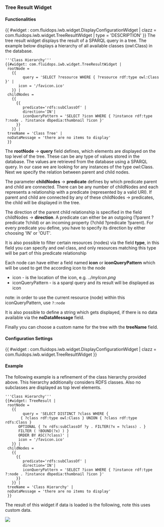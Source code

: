 === Tree Result Widget ===

==== Functionalities ====

{{ #widget : com.fluidops.iwb.widget.DisplayConfigurationWidget
| clazz = com.fluidops.iwb.widget.TreeResultWidget
| type = 'DESCRIPTION'
}}
The tree result widget displays the result of a SPARQL query in a tree. 
The example below displays a hierarchy of all available classes (owl:Class) in the database.

<source>
'''Class Hierarchy'''
{{#widget: com.fluidops.iwb.widget.TreeResultWidget | 
 rootNode = 
   {{ 
        query = 'SELECT ?resource WHERE { ?resource rdf:type owl:Class }' |
      icon = '/favicon.ico'
   }} | 
 childNodes = 
   {{  
     {{
        predicate='rdfs:subClassOf' | 
        direction='IN'| 
        iconQueryPattern = 'SELECT ?icon WHERE { ?instance rdf:type ?:node . ?instance dbpedia:thumbnail ?icon }'
     }}
   }} |
 treeName = 'Class Tree' |
 noDataMessage = 'there are no items to display'
 }}
</source>

The '''rootNode''' -> '''query''' field defines, which elements are displayed on the top level of the tree.
These can be any type of values stored in the database.
The values are retrieved from the database using a SPARQL query.
In our case we are looking for any instances of the type owl:Class.
Next we specify the relation between parent and child nodes.

The parameter '''childNodes''' -> '''predicate''' defines by which predicate parent and child are connected. 
There can be any number of childNodes and each represents a relationship with a predicate (represented by a valid URI). 
If parent and child are connected by any of these childNodes -> predicates, the child will be displayed in the tree. 

The direction of the parent child relationship is specified in the field childNodes -> '''direction'''. 
A predicate can either be an outgoing  (?parent ?predicate ?child) or an incoming property (?child ?predicate ?parent). 
For every predicate you define, you have to specify its direction by either choosing 'IN' or 'OUT'. 

It is also possible to filter certain resources (nodes) via the field '''type''', in this field you can specify and owl class, 
and only resources matching this type will be part of this predicate relationship


Each node can have either a field named '''icon''' or '''iconQueryPattern''' which will be used to get the according icon to the node
* icon - is the location of the icon, e.g. ''../myIcon.png''
* iconQueryPattern - is a sparql query and its result will be displayed as icon 
note: in order to use the current resource (node) within this iconQueryPattern, use <code>?:node</code>

It is also possible to define a string which gets displayed, if there is no data available via the '''noDataMessage''' field.

Finally you can choose a custom name for the tree with the '''treeName''' field.

==== Configuration Settings ====

{{ #widget : com.fluidops.iwb.widget.DisplayConfigurationWidget
| clazz = com.fluidops.iwb.widget.TreeResultWidget
}}

==== Example ====

The following example is a refinement of the class hierarchy provided above. This hierarchy additionally considers RDFS classes. 
Also no subclasses are displayed as top level elements.

<source>
'''Class Hierarchy'''
{{#widget: TreeResult | 
 rootNode = 
   {{ 
        query = 'SELECT DISTINCT ?class WHERE {
       { ?class rdf:type owl:Class } UNION { ?class rdf:type rdfs:Class }
      OPTIONAL { ?x rdfs:subClassOf ?y . FILTER(?x = ?class) . }
      FILTER ( !BOUND(?x) ) }
      ORDER BY ASC(?class)' |
      icon = '/favicon.ico'
   }} | 
 childNodes = 
   {{  
     {{
        predicate='rdfs:subClassOf' | 
        direction='IN'| 
        iconQueryPattern = 'SELECT ?icon WHERE { ?instance rdf:type ?:node . ?instance dbpedia:thumbnail ?icon }'
     }}
   }} |
 treeName = 'Class Hierarchy' |
 noDataMessage = 'there are no items to display'
 }}
</source>

The result of this widget if data is loaded is the following, note this uses custom data.

<img src="../images/help/treeResult-widget.png" />